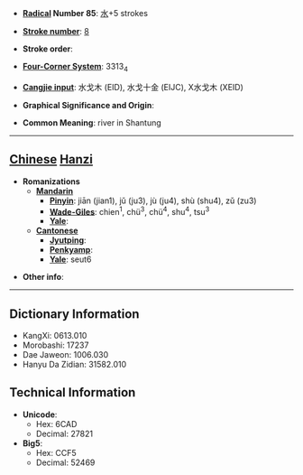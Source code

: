* '''[[Wiktionary:Chinese radical index| Radical]] Number 85''': [[Wiktionary:Chinese radical index 水|水]]+5 strokes

* '''[[Wiktionary:Chinese total strokes index|Stroke number]]''': [[Wiktionary:Chinese total strokes index 8|8]]

* '''Stroke order''': 

* '''[[Wiktionary:Chinese four corner index|Four-Corner System]]''': 3313<sub>4</sub>

* '''[[Wiktionary:Chinese Cangjie index|Cangjie input]]''': 水戈木 (EID), 水戈十金 (EIJC), X水戈木 (XEID)

* '''Graphical Significance and Origin''': 

* '''Common Meaning''': river in Shantung

----

== [[Chinese]] [[Hanzi]] ==

* '''Romanizations'''
** '''[[Mandarin]]'''
*** '''[[Pinyin]]''': jiān (jian1), jǔ (ju3), jù (ju4), shù (shu4), zǔ (zu3)
*** '''[[Wade-Giles]]''': chien<sup>1</sup>, chü<sup>3</sup>, chü<sup>4</sup>, shu<sup>4</sup>, tsu<sup>3</sup>
*** '''[[Yale]]''': 
** '''[[Cantonese]]'''
*** '''[[Jyutping]]''':
*** '''[[Penkyamp]]''': 
*** '''[[Yale]]''': seut6

* '''Other info''': 

----

== Dictionary Information ==

* KangXi: 0613.010
* Morobashi: 17237
* Dae Jaweon: 1006.030
* Hanyu Da Zidian: 31582.010

== Technical Information ==

* '''Unicode''':
** Hex: 6CAD
** Decimal: 27821
* '''Big5''':
** Hex: CCF5
** Decimal: 52469